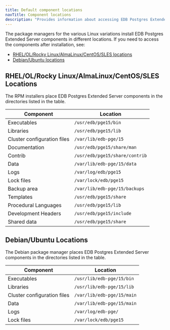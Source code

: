 ```yaml
---
title: Default component locations
navTitle: Component locations
description: "Provides information about accessing EDB Postgres Extended Server components after installation"
---
```


The package managers for the various Linux variations install EDB Postgres Extended Server components in different locations. If you need to access the components after installation, see:

- [RHEL/OL/Rocky Linux/AlmaLinux/CentOS/SLES locations](#rhelolrocky-linuxalmalinuxcentossles-locations)
- [Debian/Ubuntu locations](#debianubuntu-locations)

## RHEL/OL/Rocky Linux/AlmaLinux/CentOS/SLES Locations

The RPM installers place EDB Postgres Extended Server components in the directories listed in the table.

| Component                   | Location                       |
|-----------------------------|--------------------------------|
| Executables                 | `/usr/edb/pge15/bin`           |
| Libraries                   | `/usr/edb/pge15/lib`           |
| Cluster configuration files | `/var/lib/edb-pge/15`          |
| Documentation               | `/usr/edb/pge15/share/man`     |
| Contrib                     | `/usr/edb/pge15/share/contrib` |
| Data                        | `/var/lib/edb-pge/15/data`     |
| Logs                        | `/var/log/edb/pge15`           |
| Lock files                  | `/var/lock/edb/pge15`          |
| Backup area                 | `/var/lib/edb-pge/15/backups`  |
| Templates                   | `/usr/edb/pge15/share`         |
| Procedural Languages        | `/usr/edb/pge15/lib`           |
| Development Headers         | `/usr/edb/pge15/include`       |
| Shared data                 | `/usr/edb/pge15/share`         |

## Debian/Ubuntu Locations

The Debian package manager places EDB Postgres Extended Server components in the directories listed in the table.

| Component                   | Location                           |
|-----------------------------|------------------------------------|
| Executables                 | `/usr/lib/edb-pge/15/bin`          |
| Libraries                   | `/usr/lib/edb-pge/15/lib`          |
| Cluster configuration files | `/var/lib/edb-pge/15/main`         |
| Data                        | `/var/lib/edb-pge/15/main`         |
| Logs                        | `/var/log/edb-pge/`                |
| Lock files                  | `/var/lock/edb/pge15`              |
